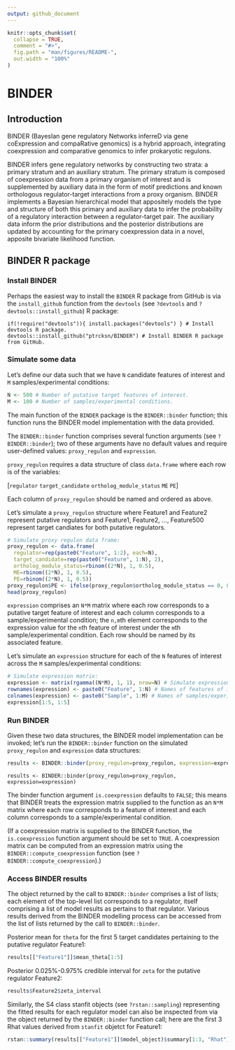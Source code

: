 ```yaml
---
output: github_document
---
```


<!-- README.md is generated from README.Rmd. Please edit that file -->

```r
knitr::opts_chunk$set(
  collapse = TRUE,
  comment = "#>",
  fig.path = "man/figures/README-",
  out.width = "100%"
)
```
# BINDER

<!-- badges: start -->
<!-- badges: end -->

## Introduction

BINDER (BayesIan gene regulatory Networks inferreD via gene coExpression and compaRative genomics) is a hybrid approach, integrating coexpression and comparative genomics to infer prokaryotic regulons.

BINDER infers gene regulatory networks by constructing two strata: a primary stratum and an auxiliary stratum. The primary stratum is composed of coexpression data from a primary organism of interest and is supplemented by auxiliary data in the form of motif predictions and known orthologous regulator-target interactions from a proxy organism. BINDER implements a Bayesian hierarchical model that appositely models the type and structure of both this primary and auxiliary data to infer the probability of a regulatory interaction between a regulator-target pair. The auxiliary data inform the prior distributions and the posterior distributions are updated by accounting for the primary coexpression data in a novel, apposite bivariate likelihood function.

## BINDER R package

### Install BINDER

Perhaps the easiest way to install the `BINDER` R package from GitHub is via the `install_github` function from the `devtools` (see `?devtools` and `?devtools::install_github`) R package:
```
if(!require("devtools")){ install.packages("devtools") } # Install devtools R package.
devtools::install_github("ptrcksn/BINDER") # Install BINDER R package from GitHub.
```

### Simulate some data

Let's define our data such that we have `N` candidate features of interest and `M` samples/experimental conditions:
```r
N <- 500 # Number of putative target features of interest.
M <- 100 # Number of samples/experimental conditions.
```

The main function of the `BINDER` package is the `BINDER::binder` function; this function runs the BINDER model implementation with the data provided.

The `BINDER::binder` function comprises several function arguments (see `?BINDER::binder`); two of these arguments have no default values and require user-defined values: `proxy_regulon` and `expression`.

`proxy_regulon` requires a data structure of class `data.frame` where each row is of the variables:

[`regulator` `target_candidate` `ortholog_module_status` `ME` `PE`]

Each column of `proxy_regulon` should be named and ordered as above.

Let's simulate a `proxy_regulon` structure where Feature1 and Feature2 represent putative regulators and Feature1, Feature2, ..., Feature500 represent target candiates for both putative regulators.
```r
# Simulate proxy regulon data frame:
proxy_regulon <- data.frame(
  regulator=rep(paste0("Feature", 1:2), each=N),
  target_candidate=rep(paste0("Feature", 1:N), 2),
  ortholog_module_status=rbinom((2*N), 1, 0.5),
  ME=rbinom((2*N), 1, 0.5),
  PE=rbinom((2*N), 1, 0.5))
proxy_regulon$PE <- ifelse(proxy_regulon$ortholog_module_status == 0, 0, proxy_regulon$PE)
head(proxy_regulon)
```

`expression` comprises an `N*M` matrix where each row corresponds to a putative target feature of interest and each column corresponds to a sample/experimental condition; the `n,m`th element corresponds to the expression value for the `n`th feature of interest under the `m`th sample/experimental condition. Each row should be named by its associated feature.

Let's simulate an `expression` structure for each of the `N` features of interest across the `M` samples/experimental conditions:
```r
# Simulate expression matrix:
expression <- matrix(rgamma((N*M), 1, 1), nrow=N) # Simulate expression data.
rownames(expression) <- paste0("Feature", 1:N) # Names of features of interest.
colnames(expression) <- paste0("Sample", 1:M) # Names of samples/experimental conditions.
expression[1:5, 1:5]
```

### Run BINDER

Given these two data structures, the BINDER model implementation can be invoked; let's run the `BINDER::binder` function on the simulated `proxy_regulon` and `expression` data structures:
```r
results <- BINDER::binder(proxy_regulon=proxy_regulon, expression=expression)
```
```
results <- BINDER::binder(proxy_regulon=proxy_regulon, expression=expression)
```
The binder function argument `is.coexpression` defaults to `FALSE`;
this means that BINDER treats the expression matrix supplied to the function as an `N*M` matrix where each row corresponds to a feature of interest and each column corresponds to a sample/experimental condition.

(If a coexpression matrix is supplied to the BINDER function, the `is.coexpression` function argument should be set to `TRUE`. A coexpression matrix can be computed from an expression matrix using the `BINDER::compute_coexpression` function (see `?BINDER::compute_coexpression`).)

### Access BINDER results

The object returned by the call to `BINDER::binder` comprises a list of lists; each element of the top-level list corresponds to a regulator, itself comprising a list of model results as pertains to that regulator. Various results derived from the BINDER modelling process can be accessed from the list of lists returned by the call to `BINDER::binder`.

Posterior mean for `theta` for the first 5 target candidates pertaining to the putative regulator Feature1:
```r
results[["Feature1"]]$mean_theta[1:5]
```

Posterior 0.025%-0.975% credible interval for `zeta` for the putative regulator Feature2:
```r
results$Feature2$zeta_interval
```

Similarly, the S4 class stanfit objects (see `?rstan::sampling`) representing the fitted results for each regulator model can also be inspected from via the object returned by the `BINDER::binder` function call; here are the first 3 Rhat values derived from `stanfit` objetct for Feature1:
```r
rstan::summary(results[["Feature1"]]$model_object)$summary[1:3, "Rhat"]
```

